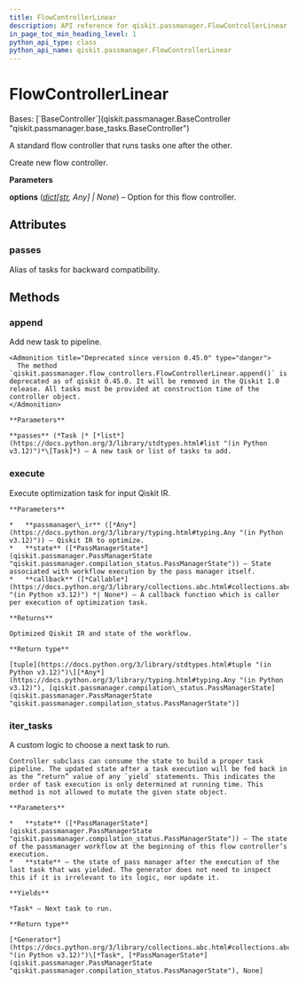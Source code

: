 ```yaml
---
title: FlowControllerLinear
description: API reference for qiskit.passmanager.FlowControllerLinear
in_page_toc_min_heading_level: 1
python_api_type: class
python_api_name: qiskit.passmanager.FlowControllerLinear
---
```


# FlowControllerLinear

<Class id="qiskit.passmanager.FlowControllerLinear" isDedicatedPage={true} github="https://github.com/qiskit/qiskit/tree/stable/0.46/qiskit/passmanager/flow_controllers.py" signature="qiskit.passmanager.FlowControllerLinear(tasks=(), *, options=None)" modifiers="class">
  Bases: [`BaseController`](qiskit.passmanager.BaseController "qiskit.passmanager.base_tasks.BaseController")

  A standard flow controller that runs tasks one after the other.

  Create new flow controller.

  **Parameters**

  **options** ([*dict*](https://docs.python.org/3/library/stdtypes.html#dict "(in Python v3.12)")*\[*[*str*](https://docs.python.org/3/library/stdtypes.html#str "(in Python v3.12)")*, Any] | None*) – Option for this flow controller.

  ## Attributes

  ### passes

  <Attribute id="qiskit.passmanager.FlowControllerLinear.passes">
    Alias of tasks for backward compatibility.
  </Attribute>

  ## Methods

  ### append

  <Function id="qiskit.passmanager.FlowControllerLinear.append" signature="append(passes)">
    Add new task to pipeline.

    <Admonition title="Deprecated since version 0.45.0" type="danger">
      The method `qiskit.passmanager.flow_controllers.FlowControllerLinear.append()` is deprecated as of qiskit 0.45.0. It will be removed in the Qiskit 1.0 release. All tasks must be provided at construction time of the controller object.
    </Admonition>

    **Parameters**

    **passes** (*Task |* [*list*](https://docs.python.org/3/library/stdtypes.html#list "(in Python v3.12)")*\[Task]*) – A new task or list of tasks to add.
  </Function>

  ### execute

  <Function id="qiskit.passmanager.FlowControllerLinear.execute" signature="execute(passmanager_ir, state, callback=None)">
    Execute optimization task for input Qiskit IR.

    **Parameters**

    *   **passmanager\_ir** ([*Any*](https://docs.python.org/3/library/typing.html#typing.Any "(in Python v3.12)")) – Qiskit IR to optimize.
    *   **state** ([*PassManagerState*](qiskit.passmanager.PassManagerState "qiskit.passmanager.compilation_status.PassManagerState")) – State associated with workflow execution by the pass manager itself.
    *   **callback** ([*Callable*](https://docs.python.org/3/library/collections.abc.html#collections.abc.Callable "(in Python v3.12)") *| None*) – A callback function which is caller per execution of optimization task.

    **Returns**

    Optimized Qiskit IR and state of the workflow.

    **Return type**

    [tuple](https://docs.python.org/3/library/stdtypes.html#tuple "(in Python v3.12)")\[[*Any*](https://docs.python.org/3/library/typing.html#typing.Any "(in Python v3.12)"), [qiskit.passmanager.compilation\_status.PassManagerState](qiskit.passmanager.PassManagerState "qiskit.passmanager.compilation_status.PassManagerState")]
  </Function>

  ### iter\_tasks

  <Function id="qiskit.passmanager.FlowControllerLinear.iter_tasks" signature="iter_tasks(state)">
    A custom logic to choose a next task to run.

    Controller subclass can consume the state to build a proper task pipeline. The updated state after a task execution will be fed back in as the “return” value of any `yield` statements. This indicates the order of task execution is only determined at running time. This method is not allowed to mutate the given state object.

    **Parameters**

    *   **state** ([*PassManagerState*](qiskit.passmanager.PassManagerState "qiskit.passmanager.compilation_status.PassManagerState")) – The state of the passmanager workflow at the beginning of this flow controller’s execution.
    *   **state** – the state of pass manager after the execution of the last task that was yielded. The generator does not need to inspect this if it is irrelevant to its logic, nor update it.

    **Yields**

    *Task* – Next task to run.

    **Return type**

    [*Generator*](https://docs.python.org/3/library/collections.abc.html#collections.abc.Generator "(in Python v3.12)")\[*Task*, [*PassManagerState*](qiskit.passmanager.PassManagerState "qiskit.passmanager.compilation_status.PassManagerState"), None]
  </Function>
</Class>

